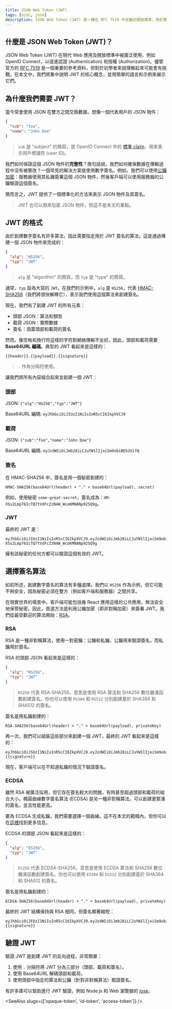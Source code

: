 ```yaml
---
title: JSON Web Token (JWT)
tags: [oidc, jose]
description: JSON Web Token (JWT) 是一種在 RFC 7519 中定義的開放標準，用於實現雙方之間的安全通信。它緊湊、URL 安全且自包含，適合在服務間傳輸認證 (Authentication) 和授權 (Authorization) 數據。
---
```


## 什麼是 JSON Web Token (JWT)？

JSON Web Token (JWT) 在現代 Web 應用及開放標準中被廣泛使用，例如 OpenID Connect，以促進認證 (Authentication) 和授權 (Authorization)。儘管官方的 [RFC 7519](https://datatracker.ietf.org/doc/html/rfc7519) 是一個重要的參考資料，但對於初學者來說理解起來可能會有挑戰。在本文中，我們將集中說明 JWT 的核心概念，並用簡單的語言和示例來展示它們。

## 為什麼我們需要 JWT？

當今常會使用 JSON 在雙方之間交換數據。想像一個代表用戶的 JSON 物件：

```json
{
  "sub": "foo",
  "name": "John Doe"
}
```

> `sub` 是 "subject" 的簡寫，是 OpenID Connect 中的 [標準 claim](https://openid.net/specs/openid-connect-core-1_0.html#StandardClaims)，用來表示用戶標識符 (user ID)。

我們如何保證這個 JSON 物件的**完整性**？換句話說，我們如何確保數據在傳輸過程中沒有被篡改？一個常見的解決方案是使用數字簽名。例如，我們可以使用[公鑰加密](https://en.wikipedia.org/wiki/Public-key_cryptography)：服務器使用其私鑰簽署這個 JSON 物件，然後客戶端可以使用服務器的公鑰驗證這個簽名。

簡而言之，JWT 提供了一個標準化的方法來表示 JSON 物件及其簽名。

> JWT 也可以用來加密 JSON 物件，但這不是本文的重點。

## JWT 的格式

由於創建數字簽名有許多算法，因此需要指定用於 JWT 簽名的算法。這是通過構建一個 JSON 物件來完成的：

```json
{
  "alg": "HS256",
  "typ": "JWT"
}
```

> `alg` 是 "algorithm" 的簡寫，而 `typ` 是 "type" 的簡寫。

通常，`typ` 設為大寫的 `JWT`。在我們的示例中，`alg` 是 `HS256`，代表 [HMAC-SHA256](https://en.wikipedia.org/wiki/HMAC)（我們將很快解釋它），表示我們使用這個算法來創建簽名。

現在，我們有了創建 JWT 的所有元素：

- 頭部 JSON：算法和類型
- 載荷 JSON：實際數據
- 簽名：涵蓋頭部和載荷的簽名

然而，像空格和換行符這樣的字符對網絡傳輸不友好。因此，頭部和載荷需要**Base64URL 編碼**。典型的 JWT 看起來是這樣的：

```
{{header}}.{{payload}}.{{signature}}
```

> `.` 作為分隔符使用。

讓我們將所有內容組合起來並創建一個 JWT：

### 頭部

JSON: `{"alg":"HS256","typ":"JWT"}`

Base64URL 編碼: `eyJhbGciOiJIUzI1NiIsInR5cCI6IkpXVCJ9`

### 載荷

JSON: `{"sub":"foo","name":"John Doe"}`

Base64URL 編碼: `eyJzdWIiOiJmb28iLCJuYW1lIjoiSm9obiBEb2UifQ`

### 簽名

在 HMAC-SHA256 中，簽名是用一個秘密創建的：

```
HMAC-SHA256(base64Url(header) + "." + base64Url(payload), secret)
```

例如，使用秘密 `some-great-secret`，簽名成為：`XM-XSs2Lmp76IcTQ7tVdFcZzN4W_WcoKMNANp925Q9g`。

### JWT

最終的 JWT 是：

```
eyJhbGciOiJIUzI1NiIsInR5cCI6IkpXVCJ9.eyJzdWIiOiJmb28iLCJuYW1lIjoiSm9obiBEb2UifQ.XM-XSs2Lmp76IcTQ7tVdFcZzN4W_WcoKMNANp925Q9g
```

擁有該秘密的任何方都可以驗證這個有效的 JWT。

## 選擇簽名算法

如前所述，創建數字簽名的算法有多種選擇。我們以 `HS256` 作為示例，但它可能不夠安全，因為秘密必須在雙方（例如客戶端和服務器）之間共享。

在現實世界的場景中，客戶端可能包括像 React 應用這樣的公共應用，無法安全地保管秘密。因此，首選方法是利用公鑰加密（即非對稱加密）來簽署 JWT。我們從最受歡迎的算法開始：[RSA](https://en.wikipedia.org/wiki/RSA_cryptosystem)。

### RSA

RSA 是一種非對稱算法，使用一對密鑰：公鑰和私鑰。公鑰用來驗證簽名，而私鑰用於簽名。

RSA 的頭部 JSON 看起來是這樣的：

```json
{
  "alg": "RS256",
  "typ": "JWT"
}
```

> `RS256` 代表 RSA-SHA256，意思是使用 RSA 算法和 SHA256 數位雜湊函數創建簽名。你也可以使用 `RS384` 和 `RS512` 分別創建基於 SHA384 和 SHA512 的簽名。

簽名是用私鑰創建的：

```
RSA-SHA256(base64Url(header) + "." + base64Url(payload), privateKey)
```

再一次，我們可以組裝這些部分來創建一個 JWT，最終的 JWT 看起來是這樣的：

```
eyJhbGciOiJSUzI1NiIsInR5cCI6IkpXVCJ9.eyJzdWIiOiJmb28iLCJuYW1lIjoiSm9obiBEb2UifQ.{{signature}}
```

現在，客戶端可以在不知道私鑰的情況下驗證簽名。

### ECDSA

雖然 RSA 被廣泛採用，但它存在簽名較大的問題，有時甚至超過頭部和載荷的組合大小。橢圓曲線數字簽名算法 (ECDSA) 是另一種非對稱算法，可以創建更緊湊的簽名，並且性能更高。

要為 ECDSA 生成私鑰，我們需要選擇一個曲線。這不在本文的範疇內，但你可以在[這裡](https://en.wikipedia.org/wiki/Elliptic-curve_cryptography#Elliptic_Curve_Digital_Signature_Algorithm)找到更多信息。

ECDSA 的頭部 JSON 看起來是這樣的：

```json
{
  "alg": "ES256",
  "typ": "JWT"
}
```

> `ES256` 代表 ECDSA-SHA256，意思是使用 ECDSA 算法和 SHA256 數位雜湊函數創建簽名。你也可以使用 `ES384` 和 `ES512` 分別創建基於 SHA384 和 SHA512 的簽名。

簽名是用私鑰創建的：

```
ECDSA-SHA256(base64Url(header) + "." + base64Url(payload), privateKey)
```

最終的 JWT 結構保持與 RSA 相同，但簽名顯著縮短：

```
eyJhbGciOiJFUzI1NiIsInR5cCI6IkpXVCJ9.eyJzdWIiOiJmb28iLCJuYW1lIjoiSm9obiBEb2UifQ.{{signature}}
```

## 驗證 JWT

驗證 JWT 是創建 JWT 的反向過程，非常簡單：

1. 使用 `.` 分隔符將 JWT 分為三部分（頭部、載荷和簽名）。
2. 使用 Base64URL 解碼頭部和載荷。
3. 使用頭部中指定的算法和公鑰（針對非對稱算法）驗證簽名。

有許多庫可以幫助進行 JWT 驗證，例如 Node.js 和 Web 瀏覽器的 [jose](https://github.com/panva/jose)。

<SeeAlso slugs={['opaque-token', 'id-token', 'access-token']} />